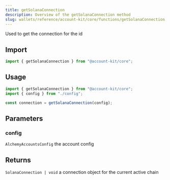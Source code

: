 ```yaml
---
title: getSolanaConnection
description: Overview of the getSolanaConnection method
slug: wallets/reference/account-kit/core/functions/getSolanaConnection
---
```


Used to get the connection for the id

## Import

```ts
import { getSolanaConnection } from "@account-kit/core";
```

## Usage

```ts
import { getSolanaConnection } from "@account-kit/core";
import { config } from "./config";

const connection = getSolanaConnection(config);
```

## Parameters

### config

`AlchemyAccountsConfig`
the account config

## Returns

`SolanaConnection | void`
a connection object for the current active chain
